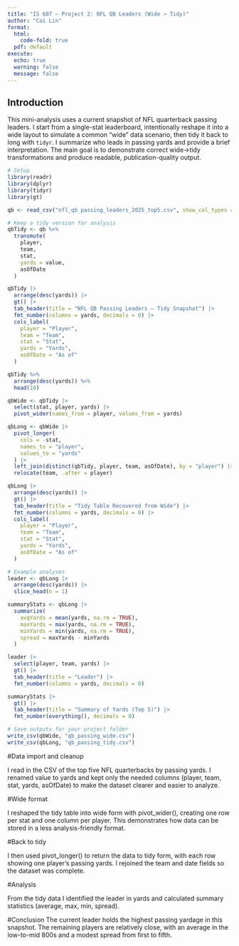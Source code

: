 ```yaml
---
title: "IS 607 – Project 2: NFL QB Leaders (Wide → Tidy)"
author: "Cai Lin"
format:
  html:
    code-fold: true
  pdf: default
execute:
  echo: true
  warning: false
  message: false
---
```


## Introduction
This mini-analysis uses a current snapshot of NFL quarterback passing leaders. I start from a single-stat leaderboard, intentionally reshape it into a wide layout to simulate a common “wide” data scenario, then tidy it back to long with `tidyr`. I summarize who leads in passing yards and provide a brief interpretation. The main goal is to demonstrate correct wide→tidy transformations and produce readable, publication-quality output.


```r
# Setup
library(readr)
library(dplyr)
library(tidyr)
library(gt)

qb <- read_csv("nfl_qb_passing_leaders_2025_top5.csv", show_col_types = FALSE)

# Keep a tidy version for analysis
qbTidy <- qb %>%
  transmute(
    player,
    team,
    stat,
    yards = value,
    asOfDate
  )

qbTidy |>
  arrange(desc(yards)) |>
  gt() |>
  tab_header(title = "NFL QB Passing Leaders — Tidy Snapshot") |>
  fmt_number(columns = yards, decimals = 0) |>
  cols_label(
    player = "Player",
    team = "Team",
    stat = "Stat",
    yards = "Yards",
    asOfDate = "As of"
  )

qbTidy %>% 
  arrange(desc(yards)) %>% 
  head(10)

qbWide <- qbTidy |>
  select(stat, player, yards) |>
  pivot_wider(names_from = player, values_from = yards)

qbLong <- qbWide |>
  pivot_longer(
    cols = -stat,
    names_to = "player",
    values_to = "yards"
  ) |>
  left_join(distinct(qbTidy, player, team, asOfDate), by = "player") |>
  relocate(team, .after = player)

qbLong |>
  arrange(desc(yards)) |>
  gt() |>
  tab_header(title = "Tidy Table Recovered from Wide") |>
  fmt_number(columns = yards, decimals = 0) |>
  cols_label(
    player = "Player",
    team = "Team",
    stat = "Stat",
    yards = "Yards",
    asOfDate = "As of"
  )

# Example analyses
leader <- qbLong |>
  arrange(desc(yards)) |>
  slice_head(n = 1)

summaryStats <- qbLong |>
  summarize(
    avgYards = mean(yards, na.rm = TRUE),
    maxYards = max(yards, na.rm = TRUE),
    minYards = min(yards, na.rm = TRUE),
    spread = maxYards - minYards
  )

leader |>
  select(player, team, yards) |>
  gt() |>
  tab_header(title = "Leader") |>
  fmt_number(columns = yards, decimals = 0)

summaryStats |>
  gt() |>
  tab_header(title = "Summary of Yards (Top 5)") |>
  fmt_number(everything(), decimals = 0)

# Save outputs for your project folder
write_csv(qbWide, "qb_passing_wide.csv")
write_csv(qbLong, "qb_passing_tidy.csv")

```
#Data import and cleanup

I read in the CSV of the top five NFL quarterbacks by passing yards. I renamed value to yards and kept only the needed columns (player, team, stat, yards, asOfDate) to make the dataset clearer and easier to analyze.

#Wide format

I reshaped the tidy table into wide form with pivot_wider(), creating one row per stat and one column per player. This demonstrates how data can be stored in a less analysis-friendly format.

#Back to tidy

I then used pivot_longer() to return the data to tidy form, with each row showing one player’s passing yards. I rejoined the team and date fields so the dataset was complete.

#Analysis

From the tidy data I identified the leader in yards and calculated summary statistics (average, max, min, spread).

#Conclusion
The current leader holds the highest passing yardage in this snapshot. The remaining players are relatively close, with an average in the low-to-mid 800s and a modest spread from first to fifth.
